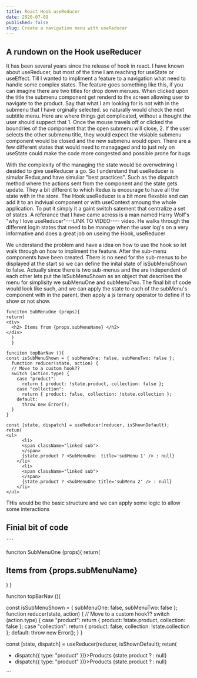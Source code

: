 ```yaml
---
title: React Hook useReducer
date: 2020-07-09
published: false
slug: Create a navigation menu with useReducer
---
```


## A rundown on the Hook useReducer

  It has been several years since the release of hook in react.  I have known about useReducer, but most of the time I am reaching for useState or useEffect. Till I wanted to impliment a feature to a navigation what need to handle some complex states. The feature goes something like this, if you can imagine there are two titles for drop down menues. When clicked upon the title the submenu component get renderd to the screen allowing user to navigate to the product. Say that what I am looking for is not with in the submenu that I have orginally selected. so naturally would check the next subtitle menu. Here are where things get complicated, without a thought the user should suppect that 1. Once the mouse travels off or clicked the boundries of the component that the open submenu will close, 2. If the user selects the other submenu title, they would expect the visiable submenu component would be closed and the new submenu would open. There are a few different states that would need to managaged and to just rely on useState could make the code more congested and possible prone for bugs

  With the complexity of the managing the state would be overwelming I desided to give useReducer a go. So I understand that useReducer is simular Redux,and have simuliar "best practices". Such as the dispatch method where the actions sent from the component and the state gets update. They a bit different to which Redux is encourage to have all the state with in the store. The Hook useReducer is a bit more flexable and can add it to an indviual component or with useContext amoung the whole application. To put it simply it a gaint switch satement that centralize a set of states. A referance that I have came across is a man named Harry Wolf's "why I love useReducer"---LINK TO VIDEO---- video. He walks through the different login states that need to be manage when the user log's on a very informative and does a great job on useing the Hook, useReducer
  
  We understand the problem and have a idea on how to use the hook so let walk through on how to impliment the feature. After the sub-menu components have been created. There is no need for the sub-menus to be displayed at the start so we can define the inital state of isSubMenuShown to false. Actually since there is two sub-menus and the are independent of each other lets put the isSubMenuShown as an object that describes the menu for simplisity we subMenuOne and subMenuTwo. The final bit of code would look like such, and we can apply the state to each of the subMenu's component with in the parent, then apply a js ternary operator to define if to show or not show. 
  
  ```
  funciton SubMenuOne (props){
  return(
  <div>
    <h2> Items from {props.subMenuName} </h2>
  </div>
    )
    }
    
  funciton topBarNav (){
  const isSubMenuShown = { subMenuOne: false, subMenuTwo: false };
    function reducer(state, action) {
    // Move to a custom hook??
    switch (action.type) {
      case "product":
        return { product: !state.product, collection: false };
      case "collection":
        return { product: false, collection: !state.collection };
      default:
        throw new Error();
    }
  }

  const [state, dispatch] = useReducer(reducer, isShownDefault);
  retun(
  <ul>
        <li>
        <span className="linked sub">
        </span>
        {state.product ? <SubMenuOne  title='subMenu 1' /> : null}
      </li>
        <li>
        <span className="linked sub">
        </span>
        {state.product ? <SubMenuOne title='subMenu 2' /> : null}
      </li>
  </ul>
  ```
THis would be the basic structure and we can apply some logic to allow some interactions
  
  
  
  
  
  
  
  
  
  
  
  
  
  
  
  
  
  
  
  
  
  
  
  
  
  
  
  
  
  
  ## Finial bit of code
    ```
  funciton SubMenuOne (props){
  return(
  <div>
    <h2> Items from {props.subMenuName} </h2>
  </div>
    )
    }
    

  funciton topBarNav (){
  
  
  const isSubMenuShown = { subMenuOne: false, subMenuTwo: false };
    function reducer(state, action) {
    // Move to a custom hook??
    switch (action.type) {
      case "product":
        return { product: !state.product, collection: false };
      case "collection":
        return { product: false, collection: !state.collection };
      default:
        throw new Error();
    }
  }

  const [state, dispatch] = useReducer(reducer, isShownDefault);
  retun(
  <ul>
        <li>
        <span className="linked sub">
          <a onClick={() => dispatch({ type: "product" })}>Products</a>
        </span>
        {state.product ? <SubMenuOne  title='subMenu 1' /> : null}
      </li>
        <li>
        <span className="linked sub">
          <a onClick={() => dispatch({ type: "product" })}>Products</a>
        </span>
        {state.product ? <SubMenuOne title='subMenu 2' /> : null}
      </li>
  </ul>
  ```
  
